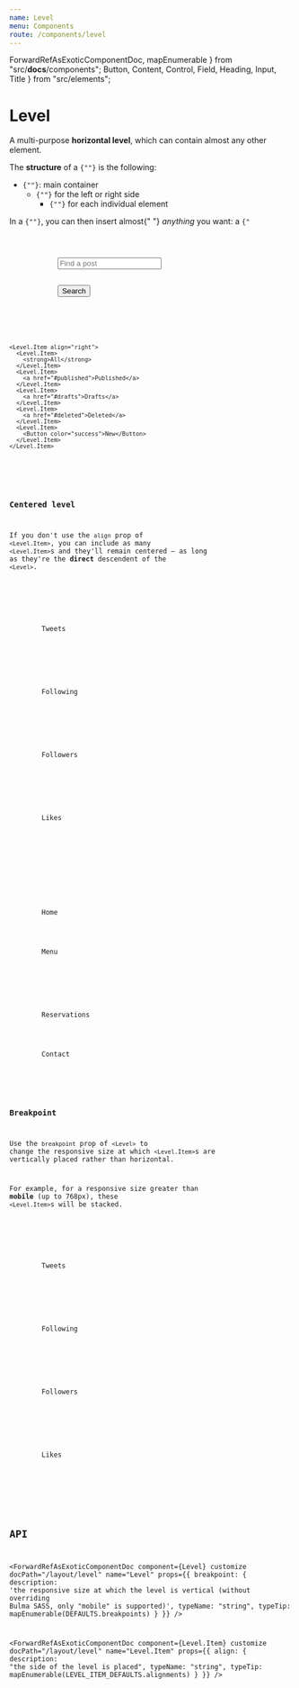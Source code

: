 ```yaml
---
name: Level
menu: Components
route: /components/level
---
```



  ForwardRefAsExoticComponentDoc,
  mapEnumerable
} from "src/__docs__/components";
  Button,
  Content,
  Control,
  Field,
  Heading,
  Input,
  Title
} from "src/elements";

# Level

A multi-purpose **horizontal level**, which can contain almost any other element.

<Content>
  <p>
    The <strong>structure</strong> of a <code>{"<Level>"}</code> is the
    following:
  </p>
  <ul>
    <li>
      <code>{"<Level>"}</code>: main container
      <ul>
        <li>
          <code>{"<Level.Item>"}</code> for the left or right side
          <ul>
            <li>
              <code>{"<Level.Item>"}</code> for each individual element
            </li>
          </ul>
        </li>
      </ul>
    </li>
  </ul>
  <p>
    In a <code>{"<Level.Item>"}</code>, you can then insert almost{" "}
    <em>anything</em> you want: a <code>{"<Title>"}</code>, a{" "}
    <code>{"<Button>"}</code>, an <code>{"<Input>"}</code>, or just simple text.
    No matter what elements you put inside an <strong>rbx</strong>{" "}
    <code>{"<Level>"}</code>, they will always be{" "}
    <strong>vertically centered</strong>.
  </p>
</Content>

The example below adds a `1px solid black` border to each `<Level.Item>` and a `1px dotted red` border to the `<Level>`, to depict the placement of the components.

<Playground>
  <Level style={{ border: "1px dotted red" }}>
    <Level.Item align="left" style={{ border: "1px solid black" }}>
      <code>{'<Level.Item align="left">'}</code>
    </Level.Item>
    <Level.Item align="right" style={{ border: "1px solid black" }}>
      <code>{'<Level.Item align="right">'}</code>
    </Level.Item>
  </Level>
</Playground>

<Playground>
  <Level>
    <Level.Item align="left">
      <Level.Item>
        <Title as="p" size={5} subtitle>
          <strong>123</strong> posts
        </Title>
      </Level.Item>
      <Level.Item>
        <Field kind="addons">
          <Control>
            <Input placeholder="Find a post" />
          </Control>
          <Control>
            <Button as="button">Search</Button>
          </Control>
        </Field>
      </Level.Item>
    </Level.Item>

    <Level.Item align="right">
      <Level.Item>
        <strong>All</strong>
      </Level.Item>
      <Level.Item>
        <a href="#published">Published</a>
      </Level.Item>
      <Level.Item>
        <a href="#drafts">Drafts</a>
      </Level.Item>
      <Level.Item>
        <a href="#deleted">Deleted</a>
      </Level.Item>
      <Level.Item>
        <Button color="success">New</Button>
      </Level.Item>
    </Level.Item>

  </Level>
</Playground>

### Centered level

If you don't use the `align` prop of `<Level.Item>`, you can include as many `<Level.Item>`s and they'll remain centered – as long as they're the **direct** descendent of the `<Level>`.

<Playground>
  <Level>
    <Level.Item textAlign="centered">
      <div>
        <Heading>Tweets</Heading>
        <Title as="p">3,210</Title>
      </div>
    </Level.Item>
    <Level.Item textAlign="centered">
      <div>
        <Heading>Following</Heading>
        <Title as="p">210</Title>
      </div>
    </Level.Item>
    <Level.Item textAlign="centered">
      <div>
        <Heading>Followers</Heading>
        <Title as="p">321</Title>
      </div>
    </Level.Item>
    <Level.Item textAlign="centered">
      <div>
        <Heading>Likes</Heading>
        <Title as="p">321K</Title>
      </div>
    </Level.Item>
  </Level>
</Playground>

<Playground>
  <Level>
    <Level.Item as="p" textAlign="centered">
      <Generic as="a" className="link" color="info" href="#home">
        Home
      </Generic>
    </Level.Item>
    <Level.Item as="p" textAlign="centered">
      <Generic as="a" className="link" color="info" href="#menu">
        Menu
      </Generic>
    </Level.Item>
    <Level.Item as="p" textAlign="centered">
      <img
        src="https://bulma.io/images/bulma-type.png"
        alt=""
        role="presentation"
        style={{ height: "30px" }}
      />
    </Level.Item>
    <Level.Item as="p" textAlign="centered">
      <Generic as="a" className="link" color="info" href="#reservations">
        Reservations
      </Generic>
    </Level.Item>
    <Level.Item as="p" textAlign="centered">
      <Generic as="a" className="link" color="info" href="#contact">
        Contact
      </Generic>
    </Level.Item>
  </Level>
</Playground>

### Breakpoint

Use the `breakpoint` prop of `<Level>` to change the responsive size at which `<Level.Item>`s are vertically placed rather than horizontal.

For example, for a responsive size greater than **mobile** (up to 768px), these `<Level.Item>`s will be stacked.

<Playground>
  <Level breakpoint="fullhd">
    <Level.Item textAlign="centered">
      <div>
        <Heading>Tweets</Heading>
        <Title as="p">3,210</Title>
      </div>
    </Level.Item>
    <Level.Item textAlign="centered">
      <div>
        <Heading>Following</Heading>
        <Title as="p">210</Title>
      </div>
    </Level.Item>
    <Level.Item textAlign="centered">
      <div>
        <Heading>Followers</Heading>
        <Title as="p">321</Title>
      </div>
    </Level.Item>
    <Level.Item textAlign="centered">
      <div>
        <Heading>Likes</Heading>
        <Title as="p">321K</Title>
      </div>
    </Level.Item>
  </Level>
</Playground>

## API

<ForwardRefAsExoticComponentDoc
  component={Level}
  customize
  docPath="/layout/level"
  name="Level"
  props={{
    breakpoint: {
      description:
        'the responsive size at which the level is vertical (without overriding Bulma SASS, only "mobile" is supported)',
      typeName: "string",
      typeTip: mapEnumerable(DEFAULTS.breakpoints)
    }
  }}
/>

<ForwardRefAsExoticComponentDoc
  component={Level.Item}
  customize
  docPath="/layout/level"
  name="Level.Item"
  props={{
    align: {
      description: "the side of the level is placed",
      typeName: "string",
      typeTip: mapEnumerable(LEVEL_ITEM_DEFAULTS.alignments)
    }
  }}
/>
